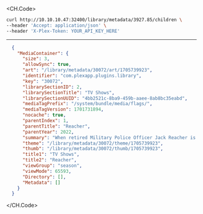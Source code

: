 
<CH.Code>
```bash Example Request
curl http://10.10.10.47:32400/library/metadata/3927.85/children \
--header 'Accept: application/json' \
--header 'X-Plex-Token: YOUR_API_KEY_HERE'
```
---

```json Example Response
  {
    "MediaContainer": {
      "size": 3,
      "allowSync": true,
      "art": "/library/metadata/30072/art/1705739923",
      "identifier": "com.plexapp.plugins.library",
      "key": "30072",
      "librarySectionID": 2,
      "librarySectionTitle": "TV Shows",
      "librarySectionUUID": "4bb2521c-8ba9-459b-aaee-8ab8bc35eabd",
      "mediaTagPrefix": "/system/bundle/media/flags/",
      "mediaTagVersion": 1701731894,
      "nocache": true,
      "parentIndex": 1,
      "parentTitle": "Reacher",
      "parentYear": 2022,
      "summary": "When retired Military Police Officer Jack Reacher is arrested for a murder he did not commit, he finds himself in the middle of a deadly conspiracy full of dirty cops, shady businessmen, and scheming politicians. With nothing but his wits, he must figure out what is happening in Margrave, Georgia.",
      "theme": "/library/metadata/30072/theme/1705739923",
      "thumb": "/library/metadata/30072/thumb/1705739923",
      "title1": "TV Shows",
      "title2": "Reacher",
      "viewGroup": "season",
      "viewMode": 65593,
      "Directory": [],
      "Metadata": []
    }
  }
```
</CH.Code>
